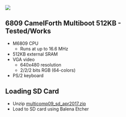 <img src="http://land-boards.com/blwiki/images/3/35/RETRO-EP4CE15-P958-720PX.jpg"></img>

== 6809 CamelForth Multiboot  512KB - Tested/Works ==

* M6809 CPU
** Runs at up to 16.6 MHz
* 512KB external SRAM
* VGA video
** 640x480 resolution
** 2/2/2 bits RGB (64-colors)
* PS/2 keyboard

== Loading SD Card ==

* Unzip [https://github.com/douggilliland/MultiComp/blob/master/MultiComp_6809_by_Neal_C-2019-04-08/SD%20Card/multicomp09_sd_apr2017.zip multicomp09_sd_apr2017.zip]
* Load to SD card using Balena Etcher
